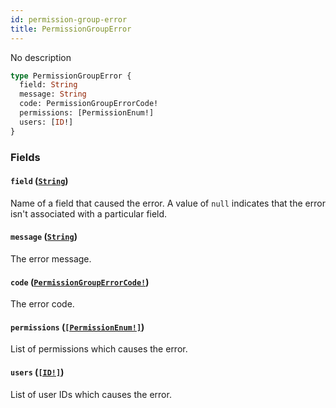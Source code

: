 ```yaml
---
id: permission-group-error
title: PermissionGroupError
---
```


No description

```graphql
type PermissionGroupError {
  field: String
  message: String
  code: PermissionGroupErrorCode!
  permissions: [PermissionEnum!]
  users: [ID!]
}
```

### Fields

#### `field` ([`String`](/api-reference/scalars/string.mdx))

Name of a field that caused the error. A value of `null` indicates that the error isn't associated with a particular field.

#### `message` ([`String`](/api-reference/scalars/string.mdx))

The error message.

#### `code` ([`PermissionGroupErrorCode!`](/api-reference/enums/permission-group-error-code.mdx))

The error code.

#### `permissions` ([`[PermissionEnum!]`](/api-reference/enums/permission-enum.mdx))

List of permissions which causes the error.

#### `users` ([`[ID!]`](/api-reference/scalars/id.mdx))

List of user IDs which causes the error.
